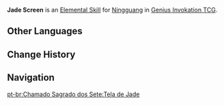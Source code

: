 {{About|the Character Card Skill for [[Genius Invokation TCG]]|the Playable Character Talent|Jade Screen}}
{{Genius Invokation TCG Skill Infobox
|title      = Jade Screen
|image      = Jade Screen Character Card Skill.png
|type       = Elemental Skill
|character  = Ningguang
|element    = Geo
|matching   = 3
|effect     = Deals 2 {{Color|Geo DMG}}, creates 1 '''Jade Screen'''.<br><br>'''Jade Screen'''<br>When your active character receives at least 2 DMG: Decrease DMG taken by 1.<br><u>Usage(s)</u>: 2
|order      = 2
}}
'''Jade Screen''' is an [[Character Card Elemental Skill|Elemental Skill]] for [[Ningguang (Character Card)|Ningguang]] in [[Genius Invokation TCG]].

==Other Languages==
{{Other Languages|Transclude=Jade Screen}}

==Change History==
{{Change History|3.3}}

==Navigation==
{{Genius Invokation TCG Skill Navbox|Ningguang}}
[[pt-br:Chamado Sagrado dos Sete:Tela de Jade]]